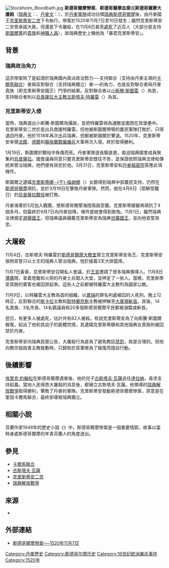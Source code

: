 [[File:Stockholm_Bloodbath.jpg|thumb]]
'''斯德哥爾摩慘案'''、'''斯德哥爾摩血案'''或'''斯德哥爾摩大屠殺'''（[[瑞典文|瑞典文]]：{{lang|sv|Stockholms blodbad}}、[[丹麥文|丹麥文]]：{{lang|sv|Det Stockholmske Blodbad}}），於[[丹麥軍隊|丹麥軍隊]]成功佔領[[瑞典|瑞典]][[斯德哥爾摩|斯德哥爾摩]]後，由丹麥國王[[克里斯蒂安二世|克里斯蒂安二世]]下令執行。慘案於1520年11月7日至10日發生；雖然克里斯蒂安二世曾承諾大赦，但還是下令屠殺，在11月8日甚至[[處死|處死]]了近百人（大部分是支持[[斯圖爾黨|斯圖爾黨]]的[[貴族|貴族]]和[[神職人員|神職人員]]），故瑞典歷史上稱他為「暴君克里斯蒂安」。

==背景==
===瑞典政治角力===
這宗慘案除了是起源於瑞典國內兩派政治勢力──支持聯合（支持由丹麥主導的[[卡爾馬聯合|卡爾馬聯合]]）者與反對聯合（支持瑞典獨立）者──的角力，也是反對聯合者與丹麥貴族（即克里斯蒂安國王）鬥爭的結果。反對聯合者以[[小斯滕·斯圖雷|小斯滕·斯圖雷]]（{{lang|sv|Sten Sture den yngre}}）為首，支持聯合者則以[[烏普薩拉大主教|烏普薩拉大主教]][[古斯塔夫·特羅雷|古斯塔夫·特羅雷]]（{{lang|sv|Gustav Trolle}}）為首。

===克里斯蒂安入侵===
當時，瑞典選出小斯騰·斯圖爾為攝政，並把特羅雷視為通敵並圍困在其{{lang|sv|Stäket}}堡壘中。克里斯蒂安二世於是出兵救援特羅雷。但他被斯圖爾帶領的農民軍隊打敗於{{lang|sv|Vedila}}，只得退回丹麥。他於1518年再次出兵瑞典，但都被斯圖爾於{{lang|sv|Brännkyrka}}擊退。1520年，克里斯蒂安率領[[法國|法籍]]、[[德國|德籍]]和[[蘇格蘭|蘇格蘭籍]][[僱傭兵|僱傭兵]]大軍再次入侵，終於取得勝利。

1月19日，斯圖爾於{{lang|sv|Bogesund}}戰役中負傷而死。丹麥軍隊遂長驅直進，直迫瑞典國會成員聚集的[[烏普薩拉|烏普薩拉]]。國會議員同意只要克里斯蒂安既往不咎，並保證依照瑞典法律和傳統來管治瑞典，他們便肯效忠於他。3月31日，克里斯蒂安和[[丹麥樞密院|丹麥樞密院]]答應此項條件。

斯圖爾之遺孀[[克里斯蒂娜·于倫謝娜|克里斯蒂娜·-{于}-倫謝娜]]（{{lang|sv|Kristina Nilsdotter Gyllenstierna}}）女爵得到瑞典中部農民支持，仍然在[[斯德哥爾摩|斯德哥爾摩]]頑抗，並於3月19日在{{lang|sv|Balundsås}}擊敗丹麥軍隊。然而，她在4月6日（耶穌受難日）的[[烏普薩拉戰役|烏普薩拉戰役]]被打敗。

丹麥海軍於5月加入戰團，使斯德哥爾摩海陸兩路受襲。克里斯蒂娜雖再頑抗了4個多月，但最終於9月7日向丹麥投降，條件是她會得到赦免。11月1日，雖然瑞典法律規定[[選舉君主制|選舉國王]]，但瑞典議員擁戴克里斯蒂安為瑞典[[世襲君主制|世襲國王]]，並向他宣誓效忠。

== 大屠殺==
11月4日，古斯塔夫·特羅雷於[[斯德哥爾摩大教堂|斯德哥爾摩大教堂]]膏立克里斯蒂安為王，克里斯蒂安按例宣誓只以土生的瑞典人管治瑞典。他於接着3天大排筵席。

11月7日黃昏，克里斯蒂安召開私人會議，於[[斯德哥爾摩王宮|王宮]]邀請了很多瑞典領導人。11月8日[[薄暮|薄暮]]間，拿着燈籠和火把的丹麥士兵闖入大堂，並押走了一些人。當晚，克里斯蒂安其餘的賓客也被囚禁起來。這些人之前都被特羅雷大主教列為國家公敵。

11月9日，以特羅雷大主教為首的組織，以[[異端|異端]]的罪名判處被囚的人死刑。晚上12時正，反對聯合的[[斯卡拉|斯卡拉]]主教和[[斯特蘭奈斯|斯特蘭奈斯]]主教被押解至[[斯德哥爾摩大廣場|大廣場]][[斬首|斬首]]。其後，14名貴族、3名市長、14名鎮議員和20多個斯德哥爾摩平民都被溺斃或斬首。

翌日，有更多人被處死，估計共有82人被殺。有說克里斯蒂安為了向斯騰·斯圖爾報復，起出了他和其幼子的屍體焚燒，其遺孀克里斯蒂娜和其他瑞典女貴族則被囚禁於丹麥。

克里斯蒂安向瑞典民眾公告，大屠殺行為是為了避免教廷[[禁罰|禁罰]]，故是合理的。但他向教宗就殺害主教致歉時，只歸咎於其軍隊為了報復而擅自行動。

==後續影響==
[[埃里克·約翰松|埃里克·約翰松]]在斯德哥爾摩遇害後，他的兒子[[古斯塔夫·瓦薩|古斯塔夫·瓦薩]]逃往[[達拉納|達拉納]]，尋求支持起義。當地人民得悉大屠殺的消息後，都擁立古斯塔夫·瓦薩。他領導的[[瑞典解放戰爭|瑞典解放戰爭]]取得勝利，擊敗了丹麥的軍隊。克里斯蒂安發動斯德哥爾摩慘案，原意是在鞏固卡爾馬聯合，最終卻導致瑞典獨立。

==相關小說==
芬蘭作家{{lang|fi|Mika Waltari}}1948年的歷史小說《{{lang|fi|Mikael Karvajalka}}》中，斯德哥爾摩慘案是一個重要情節。故事以當時身處斯德哥爾摩的年青芬蘭人{{lang|fi|Mikael Karvajalka}}的角度道出。

==參見==
*[[卡爾馬聯合|卡爾馬聯合]]
*[[古斯塔夫·瓦薩|古斯塔夫·瓦薩]]
*[[克里斯蒂安二世|克里斯蒂安二世]]
*[[瑞典解放戰爭|瑞典解放戰爭]]

==來源==
*{{1911}}

==外部連結==
{{wikisource|:sv:Stockholms blodbad|斯德哥爾摩慘案}}
*{{en}}[http://members.tripod.com/Strv102r/stockholm_bloodbath.htm 斯德哥爾摩慘案──1520年11月7日] {{Wayback|url=http://members.tripod.com/Strv102r/stockholm_bloodbath.htm |date=20071211174008 }}

[[Category:丹麥歷史|Category:丹麥歷史]]
[[Category:斯德哥尔摩历史|Category:斯德哥尔摩历史]]
[[Category:16世纪欧洲屠杀事件|Category:16世纪欧洲屠杀事件]]
[[Category:1520年|Category:1520年]]